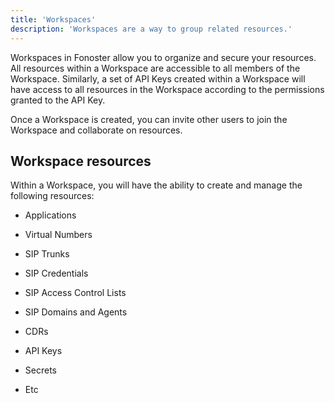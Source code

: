 ```yaml
---
title: 'Workspaces'
description: 'Workspaces are a way to group related resources.'
---
```


Workspaces in Fonoster allow you to organize and secure your resources. All resources within a Workspace are accessible to all members of the Workspace. Similarly, a set of API Keys created within a Workspace will have access to all resources in the Workspace according to the permissions granted to the API Key.

Once a Workspace is created, you can invite other users to join the Workspace and collaborate on resources.

## Workspace resources

Within a Workspace, you will have the ability to create and manage the following resources:

* Applications

* Virtual Numbers

* SIP Trunks

* SIP Credentials

* SIP Access Control Lists

* SIP Domains and Agents

* CDRs

* API Keys

* Secrets

* Etc